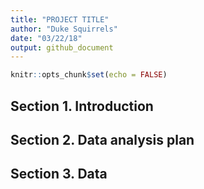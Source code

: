```yaml
---
title: "PROJECT TITLE"
author: "Duke Squirrels"
date: "03/22/18"
output: github_document
---
```


```r
knitr::opts_chunk$set(echo = FALSE)
```

## Section 1. Introduction

## Section 2. Data analysis plan

## Section 3. Data
